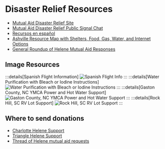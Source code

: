 # Disaster Relief Resources

- [Mutual Aid Disaster Relief Site](https://mutualaiddisasterrelief.org/)
- [Mutual Aid Disaster Relief Public Signal Chat](https://signal.group/#CjQKIGdJDsT1lG1X1XvrXObBj5Mo1l1umHexTEtb88xzQ8X3EhCC6qt_YyoagQrXxBC-XwNT)
- [Recursos en español](https://cryptpad.fr/pad/#/2/pad/edit/QMo6ZedKlx9CG+ZIDMOC86jf/)
- [Ashville Resource Map with Shelters, Food, Gas, Water, and Internet Options](https://helenehelpasheville.ushahidi.io/map)
- [General Roundup of Helene Mutual Aid Responses](https://itsgoingdown.org/mutual-aid-hurricane-helene/)

## Image Resources
:::details[Spanish Flight Information]
![Spanish Flight Info](/disaster-relief/spanish-asheville-flight-instructions.png)
:::
:::details[Water Purification with Bleach or Iodine Instructions]
![Water Purification with Bleach or Iodine Instructions](/disaster-relief/water-purification.jpeg)
:::
:::details[Gaston County, NC YMCA Power and Hot Water Support]
![Gaston County, NC YMCA Power and Hot Water Support](/disaster-relief/gaston-ymca.jpeg)
:::
:::details[Rock Hill, SC RV Lot Support]
![Rock Hill, SC RV Lot Support](/disaster-relief/rock-hill-rv.jpeg)
:::

## Where to send donations
- [Charlotte Helene Support](https://www.instagram.com/p/DAerHnPppY6/)
- [Triangle Helene Support](https://www.instagram.com/p/DAeA85hPYP0/?img_index=1)
- [Thread of Helene mutual aid requests](https://x.com/antiracistsouth/status/1840211376524144998)

